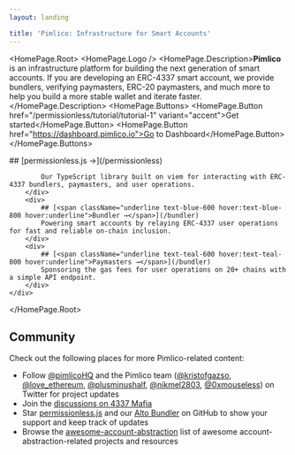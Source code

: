 ```yaml
---
layout: landing

title: 'Pimlico: Infrastructure for Smart Accounts'
---
```



<HomePage.Root>
  <HomePage.Logo />
  <HomePage.Description>**Pimlico** is an infrastructure platform for building the next generation of smart accounts. If you are developing an ERC-4337 smart account, we provide bundlers, verifying paymasters, ERC-20 paymasters, and much more to help you build a more stable wallet and iterate faster.</HomePage.Description>
  <HomePage.Buttons>
  <HomePage.Button href="/permissionless/tutorial/tutorial-1" variant="accent">Get started</HomePage.Button>
  <HomePage.Button href="https://dashboard.pimlico.io">Go to Dashboard</HomePage.Button>
  </HomePage.Buttons>

<div className="mx-0 mt-4 md:mx-4 xl:-mx-12 2xl:-mx-24">
    <div className="grid grid-cols-1 md:grid-cols-3 gap-6">
        <div>
            ## [<span className="underline text-orange-600 hover:text-orange-800 hover:underline">permissionless.js →</span>](/permissionless)

            Our TypeScript library built on viem for interacting with ERC-4337 bundlers, paymasters, and user operations.
        </div>
        <div>
            ## [<span className="underline text-blue-600 hover:text-blue-800 hover:underline">Bundler →</span>](/bundler)
            Powering smart accounts by relaying ERC-4337 user operations for fast and reliable on-chain inclusion.
        </div>
        <div>
            ## [<span className="underline text-teal-600 hover:text-teal-800 hover:underline">Paymasters →</span>](/bundler)
            Sponsoring the gas fees for user operations on 20+ chains with a simple API endpoint.
        </div>
    </div>
</div>

</HomePage.Root>

## Community

Check out the following places for more Pimlico-related content:

- Follow [@pimlicoHQ](https://twitter.com/pimlicoHQ) and the Pimlico team ([@kristofgazso](https://twitter.com/kristofgazso), [@love_ethereum](https://twitter.com/love_ethereum), [@plusminushalf](https://twitter.com/plusminushalf), [@nikmel2803](https://twitter.com/nikmel2803), [@0xmouseless](https://twitter.com/0xmouseless)) on Twitter for project updates
- Join the [discussions on 4337 Mafia](https://t.me/+emlONDb-lXI4ZTFh)
- Star [permissionless.js](https://github.com/pimlicolabs/permissionless.js) and our [Alto Bundler](https://github.com/pimlicolabs/alto) on GitHub to show your support and keep track of updates
- Browse the [awesome-account-abstraction](https://github.com/4337Mafia/awesome-account-abstraction) list of awesome account-abstraction-related projects and resources
